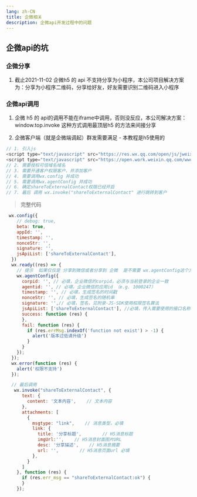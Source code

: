 ```yaml
---
lang: zh-CN
title: 企微相关
description: 企微api开发过程中的问题
---
```


## 企微api的坑

### 企微分享
1. 截止2021-11-02 企微h5 的 api 不支持分享为小程序，本公司项目解决方案为：分享为小程序二维码，分享给好友，好友需要识别二维码进入小程序

### 企微api调用
1. 企微 h5 的 api的调用不能在iframe中调用，否则没反应，本公司解决方案：window.top.invoke 这种方式调用最顶层h5 的方法来间接分享

2. 企微客户端（就是企微端调起）群发需要满足 - 本教程是h5使用的
```js
// 1. 引入js
<script type="text/javascript" src="https://res.wx.qq.com/open/js/jweixin-1.2.0.js"></script>
<script type="text/javascript" src="https://open.work.weixin.qq.com/wwopen/js/jwxwork-1.0.0.js"></script>
// 2. 需要授权可信域名域名
// 3. 需要开通客户权限客户，并添加客户
// 4. 需要调用wx.config 并成功
// 5. 需要调用wx.agentConfig 并成功
// 6. 确定shareToExternalContact权限已经开启
// 7. 最后 调用 wx.invoke("shareToExternalContact" 进行跳转到客户
```
> 完整代码

```js
 wx.config({
    // debug: true,
    beta: true,
    appId: '',
    timestamp: '',
    nonceStr: '',
    signature: '',
    jsApiList: ['shareToExternalContact'],
  })
  wx.ready((res) => {
    // 提示  如果仅仅是 分享到微信或者分享到 企微  是不需要 wx.agentConfig这个方法的，注意看哦
    wx.agentConfig({
      corpid: '', // 必填，企业微信的corpid，必须与当前登录的企业一致
      agentid: '', // 必填，企业微信的应用id （e.g. 1000247）
      timestamp: '', // 必填，生成签名的时间戳
      nonceStr: '', // 必填，生成签名的随机串
      signature: '',// 必填，签名，见附录-JS-SDK使用权限签名算法
      jsApiList: ['shareToExternalContact'], //必填，传入需要使用的接口名称
      success: function (res) {
      },
      fail: function (res) {
        if (res.errMsg.indexOf('function not exist') > -1) {
          alert('版本过低请升级')
        }
      }
    });
  });
  wx.error(function (res) {
    alert('权限不支持')
  });

  // 最后调用 
   wx.invoke("shareToExternalContact", {
      text: {
        content: '文本内容',    // 文本内容
      },
      attachments: [
        {
          msgtype: "link",    // 消息类型，必填
          link: {
            title: '分享标题',        // H5消息标题
            imgUrl:'',    // H5消息封面图片URL
            desc: '分享描述',    // H5消息摘要
            url: '',        // H5消息页面url 必填
          },
        }
      ]
    }, function (res) {
      if (res.err_msg == "shareToExternalContact:ok") {
      }
    });
```
